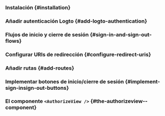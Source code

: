 

<GuideTip />

### Instalación \{#installation}

<Installation />

### Añadir autenticación Logto \{#add-logto-authentication}

<AddAuthentication />

### Flujos de inicio y cierre de sesión \{#sign-in-and-sign-out-flows}

<SignInAndSignOutFlows />

### Configurar URIs de redirección \{#configure-redirect-uris}

<ConfigureRedirectUris />

### Añadir rutas \{#add-routes}

<AddRoutes />

### Implementar botones de inicio/cierre de sesión \{#implement-sign-insign-out-buttons}

<ImplementButtons />

### El componente `<AuthorizeView />` \{#the-authorizeview--component}

<AuthorizeViewComponent />

<Checkpoint />
